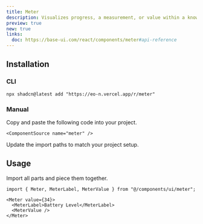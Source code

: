 ```yaml
---
title: Meter
description: Visualizes progress, a measurement, or value within a known range.
preview: true
new: true
links:
  doc: https://base-ui.com/react/components/meter#api-reference
---
```


<ComponentTabs name="meter-demo" />

## Installation

### CLI

```package-install
npx shadcn@latest add "https://eo-n.vercel.app/r/meter"
```

### Manual

<Steps>

  <Step>
    Copy and paste the following code into your project.

    <ComponentSource name="meter" />

  </Step>
  
  <Step>Update the import paths to match your project setup.</Step>

</Steps>

## Usage

Import all parts and piece them together.

```tsx
import { Meter, MeterLabel, MeterValue } from "@/components/ui/meter";
```

```tsx
<Meter value={34}>
  <MeterLabel>Battery Level</MeterLabel>
  <MeterValue />
</Meter>
```
